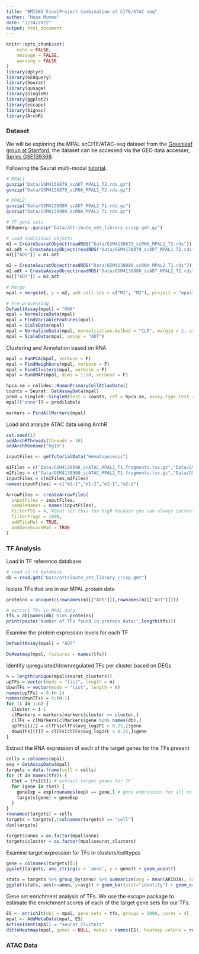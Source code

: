 ```yaml
---
title: "BMI585 FinalProject Combination of CITE/ATAC seq"
author: "Hope Mumme"
date: "2/24/2022"
output: html_document
---
```


```r
knitr::opts_chunk$set(
	echo = FALSE,
	message = FALSE,
	warning = FALSE
)
library(dplyr)
library(GEOquery)
library(Seurat)
library(qusage)
library(SingleR)
library(ggplot2)
library(escape)
library(Signac)
library(ArchR)
```

### Dataset

We will be exploring the MPAL scCITE/ATAC-seq dataset from the [Greenleaf group at Stanford](https://www.ncbi.nlm.nih.gov/pmc/articles/PMC7258684/), the dataset can be accessed via the GEO data accesser, [Series GSE139369](https://www.ncbi.nlm.nih.gov/geo/query/acc.cgi?acc=GSE139369). 

Following the Seurat multi-modal [tutorial](https://satijalab.org/seurat/articles/multimodal_vignette.html).

```r
# MPAL1
gunzip("Data/GSM4138879_scADT_MPAL1_T2.rds.gz")
gunzip("Data/GSM4138879_scRNA_MPAL1_T2.rds.gz")

# MPAL2
gunzip("Data/GSM4138880_scADT_MPAL2_T1.rds.gz")
gunzip("Data/GSM4138880_scRNA_MPAL2_T1.rds.gz")

# TF gene sets
GEOquery::gunzip("Data/attribute_set_library_crisp.gmt.gz")

```


```r
# Load individual objects
m1 = CreateSeuratObject(readRDS("Data/GSM4138879_scRNA_MPAL1_T2.rds"))
m1.adt = CreateAssayObject(readRDS("Data/GSM4138879_scADT_MPAL1_T2.rds"))
m1[["ADT"]] = m1.adt

m2 = CreateSeuratObject(readRDS("Data/GSM4138880_scRNA_MPAL2_T1.rds"))
m2.adt = CreateAssayObject(readRDS("Data/GSM4138880_scADT_MPAL2_T1.rds"))
m2[["ADT"]] = m2.adt

# Merge
mpal = merge(m1, y = m2, add.cell.ids = c("M1", "M2"), project = "mpal")

# Pre-processing
DefaultAssay(mpal) = "RNA"
mpal = NormalizeData(mpal)
mpal = FindVariableFeatures(mpal)
mpal = ScaleData(mpal)
mpal = NormalizeData(mpal, normalization.method = "CLR", margin = 2, assay = "ADT")
mpal = ScaleData(mpal, assay = "ADT")
```

Clustering and Annotation based on RNA
```r
mpal = RunPCA(mpal, verbose = F)
mpal = FindNeighbors(mpal, verbose = F)
mpal = FindClusters(mpal, verbose = F)
mpal = RunUMAP(mpal, dims = 1:10, verbose = F)

hpca.se = celldex::HumanPrimaryCellAtlasData()
counts = Seurat::GetAssayData(mpal)
pred = SingleR::SingleR(test = counts, ref = hpca.se, assay.type.test = 1, labels = hpca.se$label.main)
mpal[["anno"]] = pred$labels

markers = FindAllMarkers(mpal)
```

Load and analyze ATAC data using ArchR

```r
set.seed(1)
addArchRThreads(threads = 16) 
addArchRGenome("hg19")

inputFiles <- getTutorialData("Hematopoiesis")

m1Files = c("Data/GSM4138898_scATAC_MPAL1_T1.fragments.tsv.gz","Data/GSM4138899_scATAC_MPAL1_T2.fragments.tsv.gz")
m2Files = c("Data/GSM4138900_scATAC_MPAL2_T1.fragments.tsv.gz","Data/GSM4138901_scATAC_MPAL2_T2.fragments.tsv.gz")
inputFiles = c(m1Files,m2Files)
names(inputFiles) = c("m1-1","m1-2","m2-1","m2-2")

ArrowFiles <- createArrowFiles(
  inputFiles = inputFiles,
  sampleNames = names(inputFiles),
  filterTSS = 4, #Dont set this too high because you can always increase later
  filterFrags = 1000, 
  addTileMat = TRUE,
  addGeneScoreMat = TRUE
)
```


### TF Analysis

Load in TF reference database

```r
# read in tf database
db = read.gmt("Data/attribute_set_library_crisp.gmt")
```

Isolate TFs that are in our MPAL protein data

```r
proteins = unique(c(rownames(m1[["ADT"]]),rownames(m2[["ADT"]])))

# extract TFs in MPAL data
tfs = db[names(db) %in% proteins]
print(paste("Number of TFs found in protein data:",length(tfs)))
```

Examine the protein expression levels for each TF

```r
DefaultAssay(mpal) = "ADT"

DoHeatmap(mpal, features = names(tfs))
```

Identify upregulated/downregulated TFs per cluster based on DEGs

```r
n = length(unique(mpal$seurat_clusters))
upTFs = vector(mode = "list", length = n)
downTFs = vector(mode = "list", length = n)
names(upTFs) = 0:(n-1)
names(downTFs) = 0:(n-1)
for (i in 1:n) {
  cluster = i-1
  clMarkers = markers[markers$cluster == cluster,]
  clTFs = clMarkers[clMarkers$gene %in% names(db),]
  upTFs[[i]] = clTFs[clTFs$avg_log2FC > 0.25,]$gene
  downTFs[[i]] = clTFs[clTFs$avg_log2FC < 0.25,]$gene
}
```


Extract the RNA expression of each of the target genes for the TFs present

```r
cells = colnames(mpal)
exp = GetAssayData(mpal)
targets = data.frame(cell = cells)
for (t in names(tfs)) {
  tSet = tfs[[t]] # extract target genes for TF
  for (gene in tSet) {
    geneExp = exp[rownames(exp) == gene,] # gene expression for all cells
    targets[gene] = geneExp
  }
}
rownames(targets) = cells
targets = targets[,!colnames(targets) == "cell"]
dim(targets)  

targets$anno = as.factor(mpal$anno)
targets$cluster = as.factor(mpal$seurat_clusters)
```

Examine target expression for TFs in clusters/celltypes

```r
gene = colnames(targets)[1]
ggplot(targets, aes_string(x = 'anno', y = gene)) + geom_point()

stats = targets %>% group_by(anno) %>% summarize(avg = mean(ARID3A), sd = sd(ARID3A))
ggplot(stats, aes(x=anno, y=avg)) + geom_bar(stat="identity") + geom_errorbar(aes(x=anno,ymin=avg-sd,ymax=avg+sd)) + theme(axis.text.x = element_text(angle = 90, vjust = 0.5, hjust=1))
```

Gene set enrichment analysis of TFs. We use the escape package to estimate the enrichment scores of each of the target gene sets for our TFs.

```r
ES <- enrichIt(obj = mpal, gene.sets = tfs, groups = 1000, cores = 4)
mpal <- AddMetaData(mpal, ES)
ActiveIdent(mpal) = "seurat_clusters"
dittoHeatmap(mpal, genes = NULL, metas = names(ES), heatmap.colors = rev(colorblind_vector(50)), annot.by = "seurat_clusters", cluster_cols = TRUE, fontsize = 7)
```
### ATAC Data

```r

```

